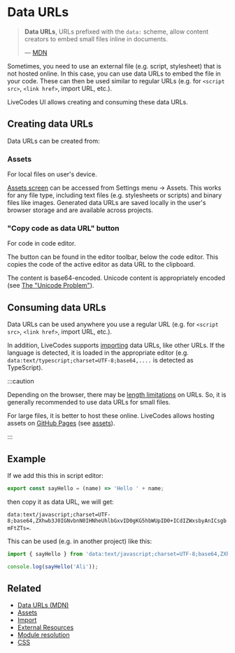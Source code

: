 # Data URLs

> **Data URLs**, URLs prefixed with the `data:` scheme, allow content creators to embed small files inline in documents.
>
> — [MDN](https://developer.mozilla.org/en-US/docs/Web/HTTP/Basics_of_HTTP/Data_URLs)

Sometimes, you need to use an external file (e.g. script, stylesheet) that is not hosted online. In this case, you can use data URLs to embed the file in your code. These can then be used similar to regular URLs (e.g. for `<script src>`, `<link href>`, import URL, etc.).

LiveCodes UI allows creating and consuming these data URLs.

## Creating data URLs

Data URLs can be created from:

### Assets

For local files on user's device.

[Assets screen](./assets.mdx) can be accessed from Settings menu → Assets. This works for any file type, including text files (e.g. stylesheets or scripts) and binary files like images. Generated data URLs are saved locally in the user's browser storage and are available across projects.

### "Copy code as data URL" button

For code in code editor.

The button can be found in the editor toolbar, below the code editor. This copies the code of the active editor as data URL to the clipboard.

The content is base64-encoded. Unicode content is appropriately encoded (see [The "Unicode Problem"](https://developer.mozilla.org/en-US/docs/Glossary/Base64#the_unicode_problem)).

## Consuming data URLs

Data URLs can be used anywhere you use a regular URL (e.g. for `<script src>`, `<link href>`, import URL, etc.).

In addition, LiveCodes supports [importing](./import.mdx) data URLs, like other URLs. If the language is detected, it is loaded in the appropriate editor (e.g. `data:text/typescript;charset=UTF-8;base64,....` is detected as TypeScript).

:::caution

Depending on the browser, there may be [length limitations](https://developer.mozilla.org/en-US/docs/Web/HTTP/Basics_of_HTTP/Data_URLs#common_problems) on URLs. So, it is generally recommended to use data URLs for small files.

For large files, it is better to host these online. LiveCodes allows hosting assets on [GitHub Pages](https://pages.github.com/) (see [assets](./assets.mdx)).

:::

## Example

If we add this this in script editor:

```js
export const sayHello = (name) => 'Hello ' + name;
```

then copy it as data URL, we will get:

`data:text/javascript;charset=UTF-8;base64,ZXhwb3J0IGNvbnN0IHNheUhlbGxvID0gKG5hbWUpID0+ICdIZWxsbyAnICsgbmFtZTs=`.

This can be used (e.g. in another project) like this:

```js
import { sayHello } from 'data:text/javascript;charset=UTF-8;base64,ZXhwb3J0IGNvbnN0IHNheUhlbGxvID0gKG5hbWUpID0+ICdIZWxsbyAnICsgbmFtZTs=';

console.log(sayHello('Ali'));
```

## Related

- [Data URLs (MDN)](https://developer.mozilla.org/en-US/docs/Web/HTTP/Basics_of_HTTP/Data_URLs)
- [Assets](./assets.mdx)
- [Import](./import.mdx)
- [External Resources](./external-resources.mdx)
- [Module resolution](./module-resolution.mdx)
- [CSS](./css.mdx)

